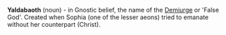 '''Yaldabaoth''' (noun) - in Gnostic belief, the name of the [[Demiurge]] or 'False God'. Created when Sophia (one of the lesser aeons) tried to emanate without her counterpart (Christ).